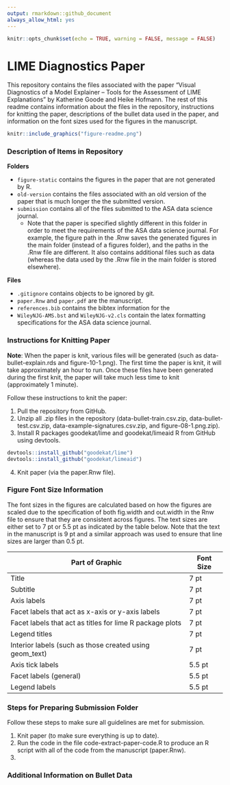 ```yaml
---
output: rmarkdown::github_document
always_allow_html: yes
---
```


```r
knitr::opts_chunk$set(echo = TRUE, warning = FALSE, message = FALSE)
```

# LIME Diagnostics Paper

This repository contains the files associated with the paper "Visual Diagnostics of a Model Explainer -- Tools for the Assessment of LIME Explanations" by Katherine Goode and Heike Hofmann. The rest of this readme contains information about the files in the repository, instructions for knitting the paper, descriptions of the bullet data used in the paper, and information on the font sizes used for the figures in the manuscript.

```r
knitr::include_graphics("figure-readme.png")
```

### Description of Items in Repository

**Folders**

- `figure-static` contains the figures in the paper that are not generated by R.
- `old-version` contains the files associated with an old version of the paper that is much longer the the submitted version.
- `submission` contains all of the files submitted to the ASA data science journal.
  - Note that the paper is specified slightly different in this folder in order to meet the requirements of the ASA data science journal. For example, the figure path in the .Rnw saves the generated figures in the main folder (instead of a figures folder), and the paths in the .Rnw file are different. It also contains additional files such as data (whereas the data used by the .Rnw file in the main folder is stored elsewhere).

**Files**

- `.gitignore` contains objects to be ignored by git.
- `paper.Rnw` and `paper.pdf` are the manuscript.
- `references.bib` contains the bibtex information for the 
- `WileyNJG-AMS.bst` and `WileyNJG-v2.cls` contain the latex formatting specifications for the ASA data science journal.

### Instructions for Knitting Paper

**Note**: When the paper is knit, various files will be generated (such as data-bullet-explain.rds and figure-10-1.png). The first time the paper is knit, it will take approximately an hour to run. Once these files have been generated during the first knit, the paper will take much less time to knit (approximately 1 minute).

Follow these instructions to knit the paper:

1. Pull the repository from GitHub.
2. Unzip all .zip files in the repository (data-bullet-train.csv.zip, data-bullet-test.csv.zip, data-example-signatures.csv.zip, and figure-08-1.png.zip).
3. Install R packages goodekat/lime and goodekat/limeaid R from GitHub using devtools.

```r
devtools::install_github("goodekat/lime")
devtools::install_github("goodekat/limeaid")
```

4. Knit paper (via the paper.Rnw file).

### Figure Font Size Information

The font sizes in the figures are calculated based on how the figures are scaled due to the specification of both fig.width and out.width in the Rnw file to ensure that they are consistent across figures. The text sizes are either set to 7 pt or 5.5 pt as indicated by the table below. Note that the text in the manuscript is 9 pt and a similar approach was used to ensure that line sizes are larger than 0.5 pt.

| Part of Graphic | Font Size |
| --------------- | --------- | 
| Title | 7 pt |
| Subtitle | 7 pt |
| Axis labels | 7 pt |
| Facet labels that act as x-axis or y-axis labels | 7 pt |
| Facet labels that act as titles for lime R package plots | 7 pt |
| Legend titles | 7 pt |
| Interior labels (such as those created using geom_text) | 7 pt |
| Axis tick labels | 5.5 pt |
| Facet labels (general) | 5.5 pt |
| Legend labels | 5.5 pt |

### Steps for Preparing Submission Folder

Follow these steps to make sure all guidelines are met for submission.

1. Knit paper (to make sure everything is up to date).
2. Run the code in the file code-extract-paper-code.R to produce an R script with all of the code from the manuscript (paper.Rnw).
3. 

### Additional Information on Bullet Data